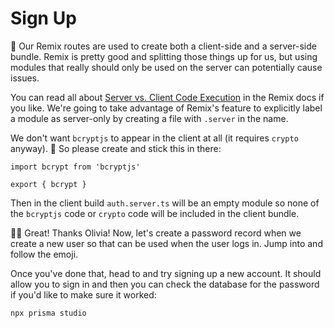 # Sign Up

<EpicVideo url="https://www.epicweb.dev/workshops/authentication-strategies-and-implementation/password/enhancing-user-creation-by-adding-passwords/" />

<callout-warning>
	🦉 Our Remix routes are used to create both a client-side and a server-side
	bundle. Remix is pretty good and splitting those things up for us, but using
	modules that really should only be used on the server can potentially cause
	issues.
</callout-warning>

You can read all about
[Server vs. Client Code Execution](https://remix.run/docs/en/main/discussion/server-vs-client)
in the Remix docs if you like. We're going to take advantage of Remix's feature
to explicitly label a module as server-only by creating a file with `.server` in
the name.

We don't want `bcryptjs` to appear in the client at all (it requires `crypto`
anyway). 🐨 So please
create <InlineFile file="app/utils/auth.server.ts" /> and stick this in there:

```tsx
import bcrypt from 'bcryptjs'

export { bcrypt }
```

Then in the client build `auth.server.ts` will be an empty module so none of the
`bcryptjs` code or `crypto` code will be included in the client bundle.

👨‍💼 Great! Thanks Olivia! Now, let's create a password record when we create a
new user so that can be used when the user logs in.
Jump into <InlineFile file="app/routes/_auth+/signup.tsx" /> and follow the
emoji.

Once you've done that, head to <LinkToApp to="/signup" /> and try signing up a
new account. It should allow you to sign in and then you can check the database
for the password if you'd like to make sure it worked:

```sh nonumber
npx prisma studio
```
